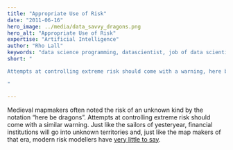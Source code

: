 ```yaml
---
title: "Appropriate Use of Risk"
date: "2011-06-16"
hero_image: ../media/data_savvy_dragons.png
hero_alt: "Appropriate Use of Risk"
expertise: "Artificial Intelligence"
author: "Rho Lall"
keywords: "data science programming, datascientist, job of data scientist, data driven insights, data driven solutions"
short: "

Attempts at controlling extreme risk should come with a warning, here be dragons.

"

---
```


Medieval mapmakers often noted the risk of an unknown kind by the notation “here be dragons”. 
Attempts at controlling extreme risk should come with a similar warning. 
Just like the sailors of yesteryear, financial institutions will go into unknown territories and, just like the map makers of that era, modern risk modellers have [very little to say](https://voxeu.org/article/appropriate-use-risk-models-part-i). 